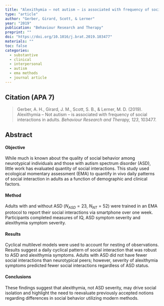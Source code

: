```yaml
---
title: "Alexithymia – not autism – is associated with frequency of social interactions in adults"
type: "article"
author: "Gerber, Girard, Scott, & Lerner"
year: "2019"
publication: "Behaviour Research and Therapy"
preprint: ""
doi: "https://doi.org/10.1016/j.brat.2019.103477"
materials: ""
toc: false
categories:
  - substantive
  - clinical
  - interpersonal
  - autism
  - ema methods
  - journal article
---
```


## Citation (APA 7)

> Gerber, A. H., Girard, J. M., Scott, S. B., & Lerner, M. D. (2019). Alexithymia – Not autism – is associated with frequency of social interactions in adults. *Behaviour Research and Therapy, 123*, 103477.

## Abstract

#### Objective

While much is known about the quality of social behavior among neurotypical individuals and those with autism spectrum disorder (ASD), little work has evaluated quantity of social interactions. This study used ecological momentary assessment (EMA) to quantify in vivo daily patterns of social interaction in adults as a function of demographic and clinical factors.

#### Method

Adults with and without ASD ($N_{ASD}=23$, $N_{NT}=52$) were trained in an EMA protocol to report their social interactions via smartphone over one week. Participants completed measures of IQ, ASD symptom severity and alexithymia symptom severity.

#### Results

Cyclical multilevel models were used to account for nesting of observations. Results suggest a daily cyclical pattern of social interaction that was robust to ASD and alexithymia symptoms. Adults with ASD did not have fewer social interactions than neurotypical peers; however, severity of alexithymia symptoms predicted fewer social interactions regardless of ASD status.

#### Conclusions

These findings suggest that alexithymia, not ASD severity, may drive social isolation and highlight the need to reevaluate previously accepted notions regarding differences in social behavior utilizing modern methods.
